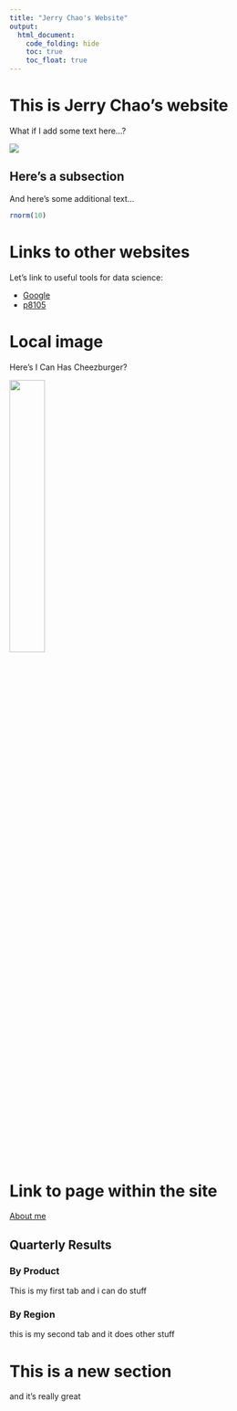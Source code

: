 ```yaml
---
title: "Jerry Chao's Website"
output: 
  html_document:
    code_folding: hide
    toc: true
    toc_float: true
---
```


# This is Jerry Chao's website

What if I add some text here...?

![](https://media.giphy.com/media/drXGoW1iudhKw/giphy.gif)

## Here's a subsection

And here's some additional text...

```r
rnorm(10)
```

# Links to other websites

Let's link to useful tools for data science:

* [Google](https://www.google.com)
* [p8105](https://p8105.com/)

# Local image

Here's I Can Has Cheezburger?

<img src="images/cheezburger.jpg" style="width:35%">

# Link to page within the site

[About me](about.html)


## Quarterly Results {.tabset}

### By Product

This is my first tab and i can do stuff

### By Region

this is my second tab and it does other stuff

# This is a new section

and it's really great
